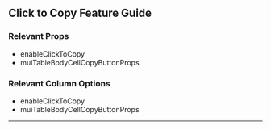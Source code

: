 
<Head>
  <title>Material React Table Docs - Click to Copy Feature Guide</title>
  <meta
    name="description"
    content="How to use and customize the click to copy features of Material React Table"
  />
</Head>

## Click to Copy Feature Guide

### Relevant Props

- enableClickToCopy
- muiTableBodyCellCopyButtonProps

### Relevant Column Options

- enableClickToCopy
- muiTableBodyCellCopyButtonProps

---
